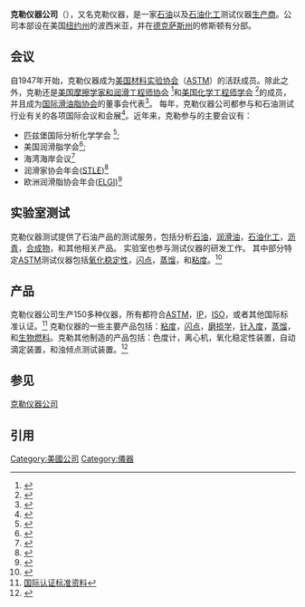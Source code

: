 '''克勒仪器公司'''（{{lang|en|Koehler Instrument Company, Inc.}}），又名克勒仪器，是一家[[石油|石油]]以及[[石油化工|石油化工]]测试仪器[[生产商|生产商]]。公司本部设在美国[[纽约州|纽约州]]的波西米亚，并在[[德克萨斯州|德克萨斯州]]的修斯顿有分部。

== 会议 ==
自1947年开始，克勒仪器成为[[美国材料实验协会|美国材料实验协会]]（[[ASTM|ASTM]]）的活跃成员。除此之外，克勒还是[[美国摩擦学家和润滑工程师协会|美国摩擦学家和润滑工程师协会]] <ref>{{Cite web |url=http://www.stle.org/resources/corporate/default.aspx |title=美国摩擦学家和润滑工程师协会记录 |accessdate=2009-08-03 |archive-date=2009-08-02 |archive-url=https://web.archive.org/web/20090802232602/http://www.stle.org/resources/corporate/default.aspx |dead-url=no }}</ref>和[[美国化学工程师学会|美国化学工程师学会]] <ref>{{Cite web |url=http://www.aiche.org/MemberCenter/CompanyNames.aspx |title=美国化学工程师学会记录 |accessdate=2009-08-03 |archive-date=2008-10-06 |archive-url=https://web.archive.org/web/20081006235717/http://www.aiche.org/MemberCenter/CompanyNames.aspx |dead-url=no }}</ref>的成员，并且成为[[国际滑油脂协会|国际滑油脂协会]]的董事会代表<ref>{{Cite web |url=http://www.nlgi.org/about_us/board_of_directors.php |title=国际滑油脂协会 |accessdate=2009-08-03 |archive-date=2008-05-12 |archive-url=https://web.archive.org/web/20080512152521/http://www.nlgi.org/about_us/board_of_directors.php |dead-url=no }}</ref>。
每年，克勒仪器公司都参与和石油测试行业有关的各项国际会议和会展<ref>{{Cite web |url=http://www.koehlerinstrument.com/conference-index.html |title=各项会议记录 |accessdate=2009-08-03 |archive-date=2009-06-20 |archive-url=https://web.archive.org/web/20090620055939/http://www.koehlerinstrument.com/conference-index.html |dead-url=no }}</ref>。近年来，克勒参与的主要会议有：

*匹兹堡国际分析化学学会 <ref>{{Cite web |url=http://www.pittcon.org/archive/index.html |title=匹兹堡国际分析化学学会记录 |accessdate=2009-08-03 |archive-date=2009-09-01 |archive-url=https://web.archive.org/web/20090901223457/http://www.pittcon.org/archive/index.html |dead-url=no }}</ref>; 
*美国润滑脂学会<ref>{{Cite web |url=http://sales.biodieselconference.org/ema/ExhibitorList.aspx |title=美国润滑脂学会记录 |accessdate=2009-08-03 |archive-date=2009-06-11 |archive-url=https://web.archive.org/web/20090611145405/http://sales.biodieselconference.org/ema/ExhibitorList.aspx |dead-url=no }}</ref>;
*海湾海岸会议<ref>{{Cite web |url=http://www.gulfcoastconference.com/pdfs/2007_GCC_Program.pdf |title=海湾海岸会议记录 |accessdate=2009-08-03 |archive-date=2011-07-11 |archive-url=https://web.archive.org/web/20110711133340/http://www.gulfcoastconference.com/pdfs/2007_GCC_Program.pdf |dead-url=no }}</ref>
*润滑家协会年会([[STLE|STLE]])<ref>{{Cite web |url=http://www.stle.org/research/newsletters/May_2006_STLE_Update.pdf#xml=http://pr-dtsearch001.americaneagle.com/service/search.asp?cmd=pdfhits&DocId=150&Index=F%3a%5cdtSearch%5cstle&HitCount=2&hits=b1b+b1c+&hc=5&req=raj+shah |title=润滑家协会年会记录 |accessdate=2009-08-03 |archive-date=2011-07-17 |archive-url=https://web.archive.org/web/20110717064159/http://www.stle.org/research/newsletters/May_2006_STLE_Update.pdf#xml=http://pr-dtsearch001.americaneagle.com/service/search.asp?cmd=pdfhits&DocId=150&Index=F%3a%5cdtSearch%5cstle&HitCount=2&hits=b1b+b1c+&hc=5&req=raj+shah |dead-url=no }}</ref>
*欧洲润滑脂协会年会([[ELGI|ELGI]])<ref>{{Cite web |url=http://www.elgi.org/AGM/2009/2009_AGM_Attendees_Gothenburg.pdf |title=欧洲润滑脂协会年会记录 |accessdate=2009-08-03 |archive-date=2011-07-26 |archive-url=https://web.archive.org/web/20110726023524/http://www.elgi.org/AGM/2009/2009_AGM_Attendees_Gothenburg.pdf |dead-url=no }}</ref>

== 实验室测试 ==
克勒仪器测试提供了石油产品的测试服务，包括分析[[石油|石油]]，[[润滑油|润滑油]]，[[石油化工|石油化工]]，[[沥青|沥青]]，[[合成物|合成物]]，和其他相关产品。 实验室也参与测试仪器的研发工作。 其中部分特定[[ASTM|ASTM]]测试仪器包括[[氧化稳定性|氧化稳定性]]，[[闪点|闪点]]，[[蒸馏|蒸馏]]，和[[粘度|粘度]]。<ref>{{Cite web |url=http://www.astm.org/LABS/filtrexx40.cgi?+-P+ACCTNO+148600+template.frm |title=产品相关资料 |accessdate=2009-08-03 |archive-date=2012-03-06 |archive-url=https://web.archive.org/web/20120306014047/http://www.astm.org/LABS/filtrexx40.cgi?+-P+ACCTNO+148600+template.frm |dead-url=no }}</ref>

== 产品 ==
克勒仪器公司生产150多种仪器，所有都符合[[ASTM|ASTM]]，[[智慧財產權|IP]]，[[ISO|ISO]]，或者其他国际标准认证。<ref> [http://findarticles.com/p/articles/mi_qa5322/is_200606/ai_n21391274/ 国际认证标准资料] </ref> 克勒仪器的一些主要产品包括：[[粘度|粘度]]，[[闪点|闪点]]，[[磨损学|磨损学]]，[[针入度|针入度]]，[[蒸馏|蒸馏]]，和[[生物燃料|生物燃料]]。克勒其他制造的产品包括：色度计，离心机，氧化稳定性装置，自动滴定装置，和浊倾点测试装置。<ref>{{Cite web |url=http://www.thomasnet.com/profile/10021804/koehler-instrument-co-inc.html |title=制造产品资料 |accessdate=2009-08-03 |archive-date=2009-07-07 |archive-url=https://web.archive.org/web/20090707114449/http://www.thomasnet.com/profile/10021804/koehler-instrument-co-inc.html |dead-url=no }}</ref>

==参见==
[https://web.archive.org/web/20090625001818/http://www.koehlerinstrument.com/index.html 克勒仪器公司]

==引用==
{{reflist}}

[[Category:美國公司|Category:美國公司]]
[[Category:儀器|Category:儀器]]